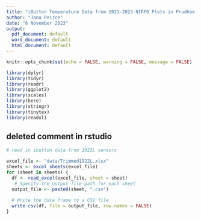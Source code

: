 ```yaml
---
title: "iButton Temperature Data from 2021-2023 NIRPO Plots in Prudhoe Bay, Alaska"
author: "Jana Peirce"
date: "6 November 2023"
output:
  pdf_document: default
  word_document: default
  html_document: default
---
```

```r
knitr::opts_chunk$set(echo = FALSE, warning = FALSE, message = FALSE)
```

```r
library(dplyr)
library(tidyr)
library(readr)
library(ggplot2)
library(scales)
library(here)
library(stringr)
library(tinytex)
library(readxl)

```


## deleted comment in rstudio

```r
# read in ibutton data from 1922L sensors

excel_file <- "data/Trimmed1922L.xlsx"
sheets <- excel_sheets(excel_file)
for (sheet in sheets) {
  df <- read_excel(excel_file, sheet = sheet)
   # Specify the output file path for each sheet
  output_file <- paste0(sheet, ".csv")
  
  # Write the data frame to a CSV file
  write.csv(df, file = output_file, row.names = FALSE)
}

```